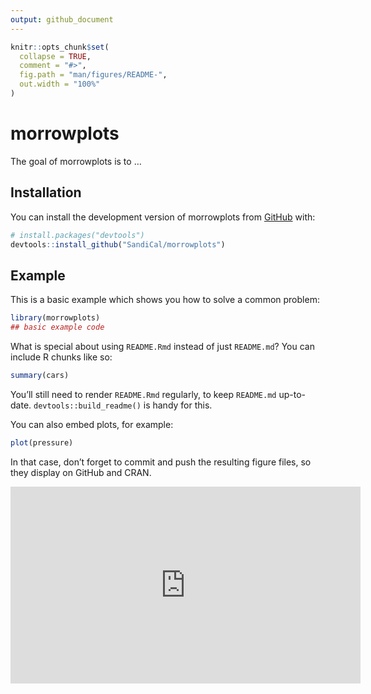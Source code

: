 ```yaml
---
output: github_document
---
```


<!-- README.md is generated from README.Rmd. Please edit that file -->

```r
knitr::opts_chunk$set(
  collapse = TRUE,
  comment = "#>",
  fig.path = "man/figures/README-",
  out.width = "100%"
)
```

# morrowplots

<!-- badges: start -->
<!-- badges: end -->

The goal of morrowplots is to ...

## Installation

You can install the development version of morrowplots from [GitHub](https://github.com/) with:

``` r
# install.packages("devtools")
devtools::install_github("SandiCal/morrowplots")
```

## Example

This is a basic example which shows you how to solve a common problem:

```r
library(morrowplots)
## basic example code
```

What is special about using `README.Rmd` instead of just `README.md`? You can include R chunks like so:

```r
summary(cars)
```

You'll still need to render `README.Rmd` regularly, to keep `README.md` up-to-date. `devtools::build_readme()` is handy for this.

You can also embed plots, for example:

```r
plot(pressure)
```

In that case, don't forget to commit and push the resulting figure files, so they display on GitHub and CRAN.

<iframe width="560" height="315" src="https://www.youtube.com/embed/hsipxaNGnbc?si=2xIMfY8ndPYl_zSZ" title="YouTube video player" frameborder="0" allow="accelerometer; autoplay; clipboard-write; encrypted-media; gyroscope; picture-in-picture; web-share" allowfullscreen></iframe>
